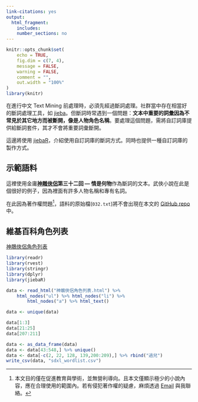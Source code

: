 ```yaml
---
link-citations: yes
output:
  html_fragment:
    includes:
    number_sections: no
---
```


<!--yaml
---
layout: post
mermaid: false
mathjax2: false
mathjax: false
highlight: true
title: "jieba：使用自訂詞庫斷詞"
description: ""
tags: [Text, Mining, R, 中文]
---
yaml-->

```r
knitr::opts_chunk$set(
	echo = TRUE,
	fig.dim = c(7, 4),
	message = FALSE,
	warning = FALSE,
	comment = "",
	out.width = "100%"
)
library(knitr)
```

在進行中文 Text Mining 前處理時，必須先經過斷詞處理。社群當中存在相當好的斷詞處理工具，如 [jieba](https://github.com/fxsjy/jieba)。但斷詞時常遇到一個問題：**文本中重要的詞彙因為不常見於其它地方而被斷開，像是人物角色名稱**。要處理這個問題，需將自訂詞庫提供給斷詞套件，其才不會將重要詞彙斷開。
<!--more-->

這邊將使用 [jiebaR](https://github.com/qinwf/jiebaR)，介紹使用自訂詞庫的斷詞方式。同時也提供一種自訂詞庫的製作方式。

## 示範語料

這裡使用金庸**[神雕俠侶](https://zh.wikipedia.org/wiki/%E7%A5%9E%E9%B5%B0%E4%BF%A0%E4%BE%B6)第三十二回 --- 情是何物**作為斷詞的文本。武俠小說在此是個很好的例子，因為裡面有許多人物名稱和專有名詞。

在此因為著作權問題[^right]，語料的原始檔(`032.txt`)將不會出現在本文的 [GitHub repo](https://github.com/liao961120/local_depend/tree/master/post_source/jieba-dict) 中。

[^right]: 本文目的僅在促進教育與學術，並無營利導向。且本文僅顯示極少的小說內容，應在合理使用的範圍內。若有侵犯著作權的疑慮，麻煩透過 [Email](mailto:liaomovie2@gmail.com) 與我聯絡。


## 維基百科角色列表

[神鵰俠侶角色列表](https://zh.wikipedia.org/wiki/%E7%A5%9E%E9%B5%B0%E4%BF%A0%E4%BE%B6%E8%A7%92%E8%89%B2%E5%88%97%E8%A1%A8)



```r
library(readr)
library(rvest)
library(stringr)
library(dplyr)
library(jiebaR)

data <- read_html("神鵰俠侶角色列表.html") %>%
    html_nodes("ul") %>% html_nodes("li") %>%
        html_nodes("a") %>% html_text()
```

```r
data <- unique(data)

data[1:3]
data[21:25]
data[207:211]
```



```r
data <- as_data_frame(data)
data <- data[43:548,] %>% unique()
data <- data[-c(2, 22, 128, 139,200:209),] %>% rbind("過兒")
write_csv(data, "sdxl_wordlist.csv")
```


